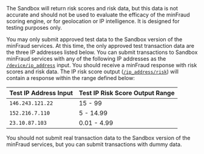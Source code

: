 <Alert type="info">
The Sandbox will return risk scores and risk data, but this data is not
accurate and should not be used to evaluate the efficacy of the minFraud
scoring engine, or for geolocation or IP intelligence. It is designed
for testing purposes only.
</Alert>

You may only submit approved test data to the Sandbox version of the minFraud
services. At this time, the only approved test transaction data are the three IP
addresses listed below. You can submit transactions to Sandbox minFraud services
with any of the following IP addresses as the
[`/device/ip_address`](/minfraud/api-documentation/requests?lang=en#schema--request--device__ip_address)
input. You should receive a minFraud response with risk scores and risk data.
The IP risk score output
([`/ip_address/risk`](/minfraud/api-documentation/responses?lang=en#schema--response--ip-address__risk))
will contain a response within the range defined below:

| Test IP Address Input | Test IP Risk Score Output Range |
| --------------------- | ------------------------------- |
| `146.243.121.22`      | 15 - 99                         |
| `152.216.7.110`       | 5 - 14.99                       |
| `23.10.87.103`        | 0.01 - 4.99                     |

You should not submit real transaction data to the Sandbox version of the
minFraud services, but you can submit transactions with dummy data.
